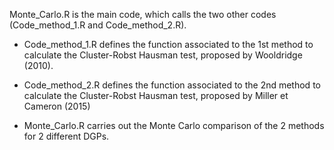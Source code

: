 Monte_Carlo.R is the main code, which calls the two other codes (Code_method_1.R and Code_method_2.R).

- Code_method_1.R defines the function associated to the 1st method to calculate the Cluster-Robst Hausman test, proposed by Wooldridge (2010).

- Code_method_2.R defines the function associated to the 2nd method to calculate the Cluster-Robst Hausman test, proposed by Miller et Cameron (2015)

- Monte_Carlo.R carries out the Monte Carlo comparison of the 2 methods for 2 different DGPs.
